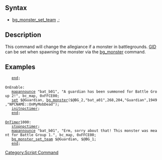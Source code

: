 == Syntax ==
* [[bg_monster_set_team]] <GID>,<Battle Group>;

== Description ==
This command will change the allegiance if a monster in battlegrounds. [[GID]] can be set when spawning the monster via the [[bg_monster]] command.

== Examples ==
 	[[end]];
 
 OnEnable:
 	[[mapannounce]] "bat_b01", "A guardian has been summoned for Battle Group 2!", bc_map, 0xFFCE00;
 	[[set]] $@Guardian, [[bg_monster]]($@BG_2,"bat_a01",268,204,"Guardian",1949,"NPCNAME::OnMyMobDead");
 	[[initnpctimer]];
 	[[end]];
 
 [[OnTimer]]1000:
 	[[stopnpctimer]];
 	[[mapannounce]] "bat_b01", "Erm, sorry about that! This monster was meant for Battle Group 1.", bc_map, 0xFFCE00;
 	[[bg_monster_set_team]] $@Guardian, $@BG_1;
 	[[end]];

[[Category:Script Command]]
